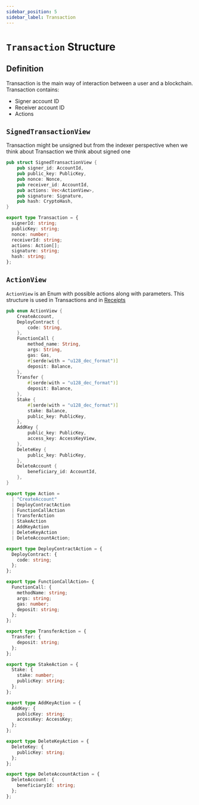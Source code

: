 ```yaml
---
sidebar_position: 5
sidebar_label: Transaction
---
```



# `Transaction` Structure

## Definition

Transaction is the main way of interaction between a user and a blockchain. Transaction contains:

- Signer account ID
- Receiver account ID
- Actions

## `SignedTransactionView`

Transaction might be unsigned but from the indexer perspective when we think about Transaction we think about signed one

<Tabs>
  <TabItem value="rust" label="Rust">

```rust links=1
pub struct SignedTransactionView {
    pub signer_id: AccountId,
    pub public_key: PublicKey,
    pub nonce: Nonce,
    pub receiver_id: AccountId,
    pub actions: Vec<ActionView>,
    pub signature: Signature,
    pub hash: CryptoHash,
}
```

</TabItem>
  <TabItem value="typescript" label="TypeScript">

```ts links=1
export type Transaction = {
  signerId: string;
  publicKey: string;
  nonce: number;
  receiverId: string;
  actions: Action[];
  signature: string;
  hash: string;
};
```

</TabItem>
</Tabs>

## `ActionView`

`ActionView` is an Enum with possible actions along with parameters. This structure is used in Transactions and in [Receipts](receipt.mdx)

<Tabs>
  <TabItem value="rust" label="Rust">

```rust links=1
pub enum ActionView {
    CreateAccount,
    DeployContract {
        code: String,
    },
    FunctionCall {
        method_name: String,
        args: String,
        gas: Gas,
        #[serde(with = "u128_dec_format")]
        deposit: Balance,
    },
    Transfer {
        #[serde(with = "u128_dec_format")]
        deposit: Balance,
    },
    Stake {
        #[serde(with = "u128_dec_format")]
        stake: Balance,
        public_key: PublicKey,
    },
    AddKey {
        public_key: PublicKey,
        access_key: AccessKeyView,
    },
    DeleteKey {
        public_key: PublicKey,
    },
    DeleteAccount {
        beneficiary_id: AccountId,
    },
}
```

</TabItem>
  <TabItem value="typescript" label="TypeScript">

```ts links=1
export type Action =
  | "CreateAccount"
  | DeployContractAction
  | FunctionCallAction
  | TransferAction
  | StakeAction
  | AddKeyAction
  | DeleteKeyAction
  | DeleteAccountAction;

export type DeployContractAction = {
  DeployContract: {
    code: string;
  };
};

export type FunctionCallAction= {
  FunctionCall: {
    methodName: string;
    args: string;
    gas: number;
    deposit: string;
  };
};

export type TransferAction = {
  Transfer: {
    deposit: string;
  };
};

export type StakeAction = {
  Stake: {
    stake: number;
    publicKey: string;
  };
};

export type AddKeyAction = {
  AddKey: {
    publicKey: string;
    accessKey: AccessKey;
  };
};

export type DeleteKeyAction = {
  DeleteKey: {
    publicKey: string;
  };
};

export type DeleteAccountAction = {
  DeleteAccount: {
    beneficiaryId: string;
  };
};
```

</TabItem>
</Tabs>
